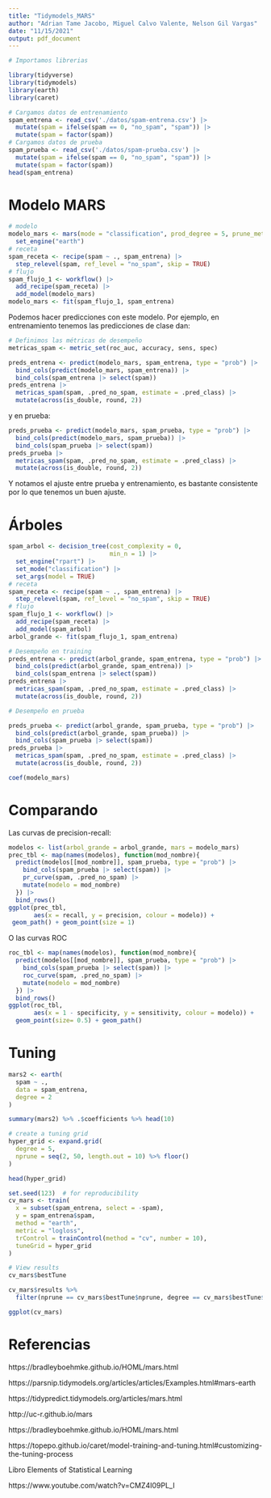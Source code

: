```yaml
---
title: "Tidymodels_MARS"
author: "Adrian Tame Jacobo, Miguel Calvo Valente, Nelson Gil Vargas"
date: "11/15/2021"
output: pdf_document
---
```


```r
# Importamos librerias 

library(tidyverse)
library(tidymodels)
library(earth)
library(caret)
```

```r
# Cargamos datos de entrenamiento
spam_entrena <- read_csv('./datos/spam-entrena.csv') |> 
  mutate(spam = ifelse(spam == 0, "no_spam", "spam")) |> 
  mutate(spam = factor(spam))
# Cargamos datos de prueba
spam_prueba <- read_csv('./datos/spam-prueba.csv') |> 
  mutate(spam = ifelse(spam == 0, "no_spam", "spam")) |> 
  mutate(spam = factor(spam)) 
head(spam_entrena)
```

# Modelo MARS

```r
# modelo
modelo_mars <- mars(mode = "classification", prod_degree = 5, prune_method = "backward") |>
  set_engine("earth")
# receta
spam_receta <- recipe(spam ~ ., spam_entrena) |> 
  step_relevel(spam, ref_level = "no_spam", skip = TRUE)
# flujo
spam_flujo_1 <- workflow() |> 
  add_recipe(spam_receta) |> 
  add_model(modelo_mars) 
modelo_mars <- fit(spam_flujo_1, spam_entrena)
```

Podemos hacer predicciones con este modelo. Por ejemplo, en entrenamiento tenemos las predicciones de clase dan:

```r
# Definimos las métricas de desempeño
metricas_spam <- metric_set(roc_auc, accuracy, sens, spec)

preds_entrena <- predict(modelo_mars, spam_entrena, type = "prob") |> 
  bind_cols(predict(modelo_mars, spam_entrena)) |> 
  bind_cols(spam_entrena |> select(spam))
preds_entrena |> 
  metricas_spam(spam, .pred_no_spam, estimate = .pred_class) |> 
  mutate(across(is_double, round, 2))
```

y en prueba: 

```r
preds_prueba <- predict(modelo_mars, spam_prueba, type = "prob") |> 
  bind_cols(predict(modelo_mars, spam_prueba)) |> 
  bind_cols(spam_prueba |> select(spam))
preds_prueba |> 
  metricas_spam(spam, .pred_no_spam, estimate = .pred_class) |> 
  mutate(across(is_double, round, 2)) 
```

Y notamos el ajuste entre prueba y entrenamiento, es bastante consistente por lo que tenemos un buen ajuste.

# Árboles

```r
spam_arbol <- decision_tree(cost_complexity = 0, 
                            min_n = 1) |> 
  set_engine("rpart") |> 
  set_mode("classification") |> 
  set_args(model = TRUE)
# receta
spam_receta <- recipe(spam ~ ., spam_entrena) |> 
  step_relevel(spam, ref_level = "no_spam", skip = TRUE)
# flujo
spam_flujo_1 <- workflow() |> 
  add_recipe(spam_receta) |> 
  add_model(spam_arbol) 
arbol_grande <- fit(spam_flujo_1, spam_entrena)
```

```r
# Desempeño en training
preds_entrena <- predict(arbol_grande, spam_entrena, type = "prob") |> 
  bind_cols(predict(arbol_grande, spam_entrena)) |> 
  bind_cols(spam_entrena |> select(spam))
preds_entrena |> 
  metricas_spam(spam, .pred_no_spam, estimate = .pred_class) |> 
  mutate(across(is_double, round, 2))
```

```r
# Desempeño en prueba

preds_prueba <- predict(arbol_grande, spam_prueba, type = "prob") |> 
  bind_cols(predict(arbol_grande, spam_prueba)) |> 
  bind_cols(spam_prueba |> select(spam))
preds_prueba |> 
  metricas_spam(spam, .pred_no_spam, estimate = .pred_class) |> 
  mutate(across(is_double, round, 2)) 
```

```r
coef(modelo_mars)
```


# Comparando
Las curvas de precision-recall:
```r
modelos <- list(arbol_grande = arbol_grande, mars = modelo_mars)
prec_tbl <- map(names(modelos), function(mod_nombre){
  predict(modelos[[mod_nombre]], spam_prueba, type = "prob") |> 
    bind_cols(spam_prueba |> select(spam)) |> 
    pr_curve(spam, .pred_no_spam) |> 
    mutate(modelo = mod_nombre)
  }) |> 
  bind_rows()
ggplot(prec_tbl, 
       aes(x = recall, y = precision, colour = modelo)) + 
 geom_path() + geom_point(size = 1) 
```
O las curvas ROC

```r
roc_tbl <- map(names(modelos), function(mod_nombre){
  predict(modelos[[mod_nombre]], spam_prueba, type = "prob") |> 
    bind_cols(spam_prueba |> select(spam)) |> 
    roc_curve(spam, .pred_no_spam) |> 
    mutate(modelo = mod_nombre)
  }) |> 
  bind_rows()
ggplot(roc_tbl, 
       aes(x = 1 - specificity, y = sensitivity, colour = modelo)) + 
  geom_point(size= 0.5) + geom_path()
```



# Tuning

```r
mars2 <- earth(
  spam ~ .,  
  data = spam_entrena,
  degree = 2
)
```

```r
summary(mars2) %>% .$coefficients %>% head(10)
```

```r
# create a tuning grid
hyper_grid <- expand.grid(
  degree = 5, 
  nprune = seq(2, 50, length.out = 10) %>% floor()
)

head(hyper_grid)
```

```r
set.seed(123)  # for reproducibility
cv_mars <- train(
  x = subset(spam_entrena, select = -spam),
  y = spam_entrena$spam,
  method = "earth",
  metric = "logloss",
  trControl = trainControl(method = "cv", number = 10),
  tuneGrid = hyper_grid
)

# View results
cv_mars$bestTune

cv_mars$results %>%
  filter(nprune == cv_mars$bestTune$nprune, degree == cv_mars$bestTune$degree)

ggplot(cv_mars)
```


# Referencias
https://bradleyboehmke.github.io/HOML/mars.html

https://parsnip.tidymodels.org/articles/articles/Examples.html#mars-earth

https://tidypredict.tidymodels.org/articles/mars.html

http://uc-r.github.io/mars

https://bradleyboehmke.github.io/HOML/mars.html

https://topepo.github.io/caret/model-training-and-tuning.html#customizing-the-tuning-process

Libro Elements of Statistical Learning

https://www.youtube.com/watch?v=CMZ4I09PL_I


